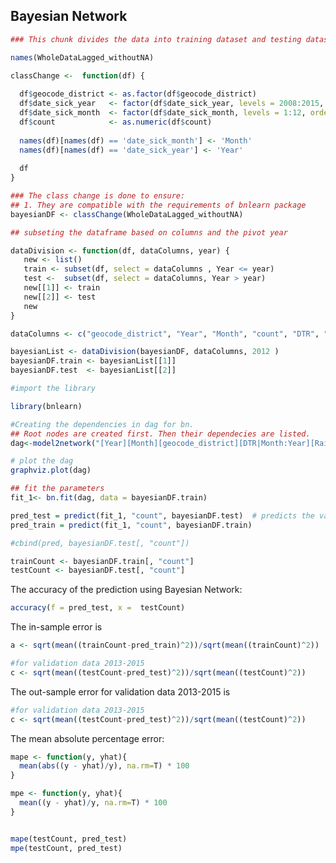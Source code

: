 ## Bayesian Network

```r

### This chunk divides the data into training dataset and testing datasent based on the datacolumns and the pivot year name.

names(WholeDataLagged_withoutNA)

classChange <-  function(df) {
  
  df$geocode_district <- as.factor(df$geocode_district)
  df$date_sick_year   <- factor(df$date_sick_year, levels = 2008:2015, ordered = TRUE)
  df$date_sick_month  <- factor(df$date_sick_month, levels = 1:12, ordered = TRUE)
  df$count            <- as.numeric(df$count)
  
  names(df)[names(df) == 'date_sick_month'] <- 'Month'
  names(df)[names(df) == 'date_sick_year'] <- 'Year'
  
  df
}

### The class change is done to ensure:
## 1. They are compatible with the requirements of bnlearn package
bayesianDF <- classChange(WholeDataLagged_withoutNA)

## subseting the dataframe based on columns and the pivot year

dataDivision <- function(df, dataColumns, year) {
   new <- list()
   train <- subset(df, select = dataColumns , Year <= year)
   test <-  subset(df, select = dataColumns, Year > year)
   new[[1]] <- train
   new[[2]] <- test
   new
}

dataColumns <- c("geocode_district", "Year", "Month", "count", "DTR", "Rainfall")

bayesianList <- dataDivision(bayesianDF, dataColumns, 2012 )
bayesianDF.train <- bayesianList[[1]]
bayesianDF.test  <- bayesianList[[2]]

```

```r

#import the library 

library(bnlearn)

#Creating the dependencies in dag for bn. 
## Root nodes are created first. Then their dependecies are listed. 
dag<-model2network("[Year][Month][geocode_district][DTR|Month:Year][Rainfall|Month:Year] [count|DTR:Rainfall:geocode_district]")

# plot the dag
graphviz.plot(dag)

## fit the parameters
fit_1<- bn.fit(dag, data = bayesianDF.train)

pred_test = predict(fit_1, "count", bayesianDF.test)  # predicts the value of node count given test set
pred_train = predict(fit_1, "count", bayesianDF.train)

#cbind(pred, bayesianDF.test[, "count"])  

trainCount <- bayesianDF.train[, "count"]
testCount <- bayesianDF.test[, "count"]


```

The accuracy of the prediction using Bayesian Network:

```r

accuracy(f = pred_test, x =  testCount)

```



The in-sample error is

```r

a <- sqrt(mean((trainCount-pred_train)^2))/sqrt(mean((trainCount)^2))

#for validation data 2013-2015
c <- sqrt(mean((testCount-pred_test)^2))/sqrt(mean((testCount)^2))


```

The out-sample error for validation data 2013-2015 is

```r
#for validation data 2013-2015
c <- sqrt(mean((testCount-pred_test)^2))/sqrt(mean((testCount)^2))

```

The mean absolute percentage error:


```r

mape <- function(y, yhat){
  mean(abs((y - yhat)/y), na.rm=T) * 100
}

mpe <- function(y, yhat){
  mean((y - yhat)/y, na.rm=T) * 100
}


mape(testCount, pred_test)
mpe(testCount, pred_test)

```




